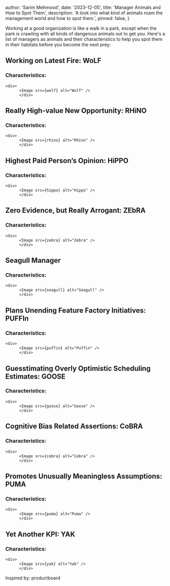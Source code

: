 

  author: 'Sarim Mehmood',
  date: '2023-12-05',
  title: 'Manager Animals and How to Spot Them',
  description:
    'A look into what kind of animals roam the management world and how to spot them.',
  pinned: false,
}


Working at a good organization is like a walk in a park, except when the park is crawling with all kinds of dangerous animals out to get you. Here's a list of managers as animals and their characteristics to help you spot them in their habitats before you become the next prey:

## Working on Latest Fire: WoLF

### Characteristics:

    <div>
          <Image src={wolf} alt="Wolf" />
          </div>

## Really High-value New Opportunity: RHiNO

### Characteristics:

    <div>
          <Image src={rhino} alt="Rhino" />
          </div>

## Highest Paid Person’s Opinion: HiPPO

### Characteristics:

    <div>
          <Image src={hippo} alt="Hippo" />
          </div>

## Zero Evidence, but Really Arrogant: ZEbRA

### Characteristics:

    <div>
          <Image src={zebra} alt="Zebra" />
          </div>

## Seagull Manager

### Characteristics:

    <div>
          <Image src={seagull} alt="Seagull" />
          </div>

## Plans Unending Feature Factory Initiatives: PUFFIn

### Characteristics:

    <div>
          <Image src={puffin} alt="Puffin" />
          </div>

## Guesstimating Overly Optimistic Scheduling Estimates: GOOSE

### Characteristics:

    <div>
          <Image src={goose} alt="Goose" />
          </div>

## Cognitive Bias Related Assertions: CoBRA

### Characteristics:

    <div>
          <Image src={cobra} alt="Cobra" />
          </div>

## Promotes Unusually Meaningless Assumptions: PUMA

### Characteristics:

    <div>
          <Image src={puma} alt="Puma" />
          </div>

## Yet Another KPI: YAK

### Characteristics:

    <div>
          <Image src={yak} alt="Yak" />
          </div>



Inspired by: productboard
